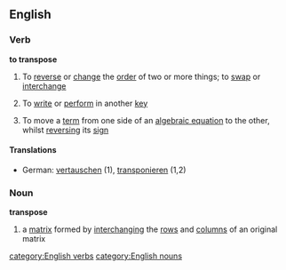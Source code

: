 ==English==
===Verb===
'''to transpose'''
#To [[reverse]] or [[change]] the [[order]] of two or more things; to [[swap]] or [[interchange]]
#{{music}} To [[write]] or [[perform]] in another [[key]]
#{{mathematics}} To move a [[term]] from one side of an [[algebraic equation]] to the other, whilst [[reversing]] its [[sign]]
====Translations====
*German: [[vertauschen]] (1), [[transponieren]] (1,2)
===Noun===
'''transpose'''
{{wikipedia}}
#{{mathematics}} a [[matrix]] formed by [[interchanging]] the [[row]]s and [[column]]s of an original matrix
[[category:English verbs]]
[[category:English nouns]]
